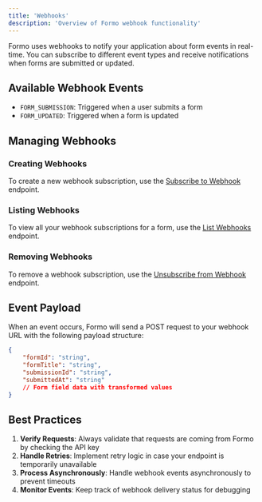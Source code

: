 ```yaml
---
title: 'Webhooks'
description: 'Overview of Formo webhook functionality'
---
```


Formo uses webhooks to notify your application about form events in real-time. You can subscribe to different event types and receive notifications when forms are submitted or updated.

## Available Webhook Events

-   `FORM_SUBMISSION`: Triggered when a user submits a form
-   `FORM_UPDATED`: Triggered when a form is updated

## Managing Webhooks

### Creating Webhooks

To create a new webhook subscription, use the [Subscribe to Webhook](/api-reference/endpoint/subscribe) endpoint.

### Listing Webhooks

To view all your webhook subscriptions for a form, use the [List Webhooks](/api-reference/endpoint/list) endpoint.

### Removing Webhooks

To remove a webhook subscription, use the [Unsubscribe from Webhook](/api-reference/endpoint/unsubscribe) endpoint.

## Event Payload

When an event occurs, Formo will send a POST request to your webhook URL with the following payload structure:

```json
{
	"formId": "string",
	"formTitle": "string",
	"submissionId": "string",
	"submittedAt": "string"
	// Form field data with transformed values
}
```

## Best Practices

1. **Verify Requests**: Always validate that requests are coming from Formo by checking the API key
2. **Handle Retries**: Implement retry logic in case your endpoint is temporarily unavailable
3. **Process Asynchronously**: Handle webhook events asynchronously to prevent timeouts
4. **Monitor Events**: Keep track of webhook delivery status for debugging

